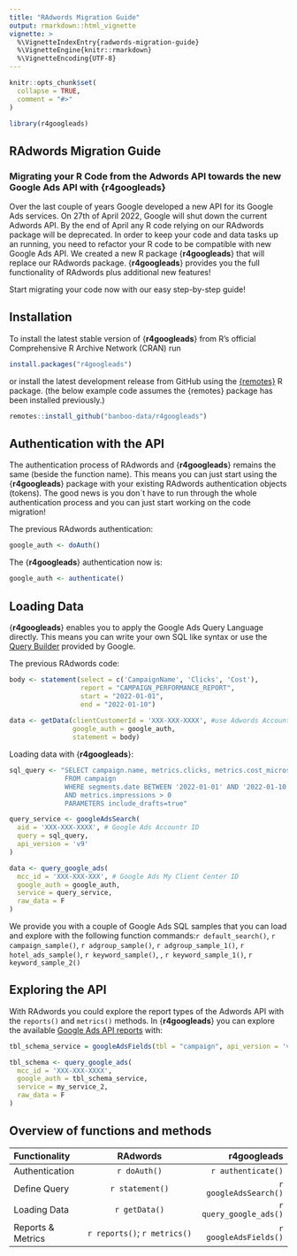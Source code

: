 ```yaml
---
title: "RAdwords Migration Guide"
output: rmarkdown::html_vignette
vignette: >
  %\VignetteIndexEntry{radwords-migration-guide}
  %\VignetteEngine{knitr::rmarkdown}
  %\VignetteEncoding{UTF-8}
---
```


```r
knitr::opts_chunk$set(
  collapse = TRUE,
  comment = "#>"
)
```

```r
library(r4googleads)
```

## RAdwords Migration Guide

### Migrating your R Code from the Adwords API towards the new Google Ads API with {**r4googleads**}

Over the last couple of years Google developed a new API for its Google Ads services. On 27th of April 2022, Google will shut down the current Adwords API. By the end of April any R code relying on our RAdwords package will be deprecated. In order to keep your code and data tasks up an running, you need to refactor your R code to be compatible with new Google Ads API. We created a new R package {**r4googleads**} that will replace our RAdwords package. {**r4googleads**} provides you the full functionality of RAdwords plus additional new features!

Start migrating your code now with our easy step-by-step guide!

## Installation

To install the latest stable version of {**r4googleads**} from R's official Comprehensive R Archive Network (CRAN) run

```r
install.packages("r4googleads")
```

or install the latest development release from GitHub using the [{remotes}](https://cran.r-project.org/web/packages/remotes/index.html) R package. 
(the below example code assumes the {remotes} package has been installed previously.)


```r
remotes::install_github("banboo-data/r4googleads")
```


## Authentication with the API

The authentication process of RAdwords and {**r4googleads**} remains the same (beside the function name). This means you can just start using the {**r4googleads**} package with your existing RAdwords authentication objects (tokens). The good news is you don´t have to run through the whole authentication process and you can just start working on the code migration!


The previous RAdwords authentication:

```r
google_auth <- doAuth()
```




The {**r4googleads**} authentication now is:

```r
google_auth <- authenticate()
```


## Loading Data

{**r4googleads**} enables you to apply the Google Ads Query Language directly. This means you can write your own SQL like syntax or use the [Query Builder](https://developers.google.com/google-ads/api/fields/v9/overview_query_builder) provided by Google.

The previous RAdwords code:

```r
body <- statement(select = c('CampaignName', 'Clicks', 'Cost'),
                  report = "CAMPAIGN_PERFORMANCE_REPORT",
                  start = "2022-01-01",
                  end = "2022-01-10")
                  
data <- getData(clientCustomerId = 'XXX-XXX-XXXX', #use Adwords Account Id (MCC Id will not work)
                google_auth = google_auth,
                statement = body)

```



Loading data with {**r4googleads**}:


```r
sql_query <- "SELECT campaign.name, metrics.clicks, metrics.cost_micros
              FROM campaign
              WHERE segments.date BETWEEN '2022-01-01' AND '2022-01-10'
              AND metrics.impressions > 0
              PARAMETERS include_drafts=true"

query_service <- googleAdsSearch(
  aid = 'XXX-XXX-XXXX', # Google Ads Accountr ID
  query = sql_query,
  api_version = 'v9'
)

data <- query_google_ads(
  mcc_id = 'XXX-XXX-XXX', # Google Ads My Client Center ID
  google_auth = google_auth,
  service = query_service,
  raw_data = F
)

```





We provide you with a couple of Google Ads SQL samples that you can load and explore with the following function commands:`r default_search()`, `r campaign_sample()`, `r adgroup_sample()`, `r adgroup_sample_1()`, `r hotel_ads_sample()`, `r keyword_sample()`, , `r keyword_sample_1()`, `r keyword_sample_2()`


## Exploring the API

With RAdwords you could explore the report types of the Adwords API with the `reports()` and `metrics()` methods.
In {**r4googleads**} you can explore the available [Google Ads API reports](https://developers.google.com/google-ads/api/fields/v9/overview) with:


```r
tbl_schema_service = googleAdsFields(tbl = "campaign", api_version = 'v9')

tbl_schema <- query_google_ads(
  mcc_id = 'XXX-XXX-XXXX',
  google_auth = tbl_schema_service,
  service = my_service_2,
  raw_data = F
)

```


## Overview of functions and methods

| Functionality     | RAdwords                     | r4googleads            |
|:------------------|:----------------------------:|-----------------------:|
| Authentication    | `r doAuth()`                 | `r authenticate()`     |
| Define Query      | `r statement()`              | `r googleAdsSearch()`  |
| Loading Data      | `r getData()`                | `r query_google_ads()` |
| Reports & Metrics | `r reports()`; `r metrics()` | `r googleAdsFields()`  |
